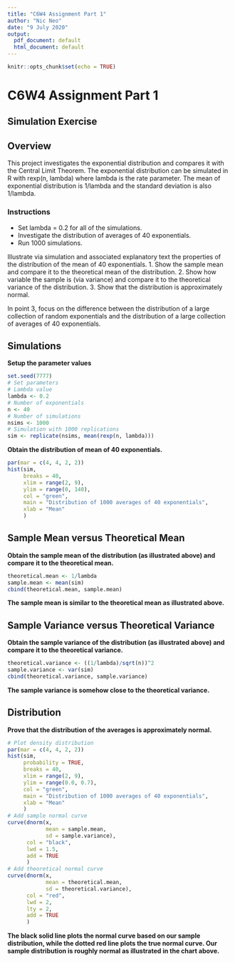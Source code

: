 ```yaml
---
title: "C6W4 Assignment Part 1"
author: "Nic Neo"
date: "9 July 2020"
output:
  pdf_document: default
  html_document: default
---
```


```r
knitr::opts_chunk$set(echo = TRUE)
```

# C6W4 Assignment Part 1

## Simulation Exercise

## Overview

This project investigates the exponential distribution and compares it with the Central Limit Theorem. The exponential distribution can be simulated in R with rexp(n, lambda) where lambda is the rate parameter. The mean of exponential distribution is 1/lambda and the standard deviation is also 1/lambda. 

### Instructions 

* Set lambda = 0.2 for all of the simulations. 
* Investigate the distribution of averages of 40 exponentials. 
* Run 1000 simulations.

Illustrate via simulation and associated explanatory text the properties of the distribution of the mean of 40 exponentials.
1. Show the sample mean and compare it to the theoretical mean of the distribution.
2. Show how variable the sample is (via variance) and compare it to the theoretical variance of the distribution.
3. Show that the distribution is approximately normal.

In point 3, focus on the difference between the distribution of a large collection of random exponentials and the distribution of a large collection of averages of 40 exponentials.

## Simulations
**Setup the parameter values**
```r
set.seed(7777)
# Set parameters
# Lambda value
lambda <- 0.2
# Number of exponentials
n <- 40 
# Number of simulations
nsims <- 1000 
# Simulation with 1000 replications
sim <- replicate(nsims, mean(rexp(n, lambda))) 
```

**Obtain the distribution of mean of 40 exponentials.** 
```r
par(mar = c(4, 4, 2, 2))
hist(sim, 
     breaks = 40,
     xlim = range(2, 9),
     ylim = range(0, 140),
     col = "green",
     main = "Distribution of 1000 averages of 40 exponentials",
     xlab = "Mean"
     )
```

## Sample Mean versus Theoretical Mean

**Obtain the sample mean of the distribution (as illustrated above) and compare it to the theoretical mean.**
```r
theoretical.mean <- 1/lambda
sample.mean <- mean(sim)
cbind(theoretical.mean, sample.mean)
```
**The sample mean is similar to the theoretical mean as illustrated above.** 

## Sample Variance versus Theoretical Variance

**Obtain the sample variance of the distribution (as illustrated above) and compare it to the theoretical variance.**
```r
theoretical.variance <- ((1/lambda)/sqrt(n))^2
sample.variance <- var(sim)
cbind(theoretical.variance, sample.variance)
```
**The sample variance is somehow close to the theoretical variance.** 

## Distribution

**Prove that the distribution of the averages is approximately normal.**
```r
# Plot density distribution
par(mar = c(4, 4, 2, 2))
hist(sim, 
     probability = TRUE,
     breaks = 40,
     xlim = range(2, 9),
     ylim = range(0.0, 0.7),
     col = "green",
     main = "Distribution of 1000 averages of 40 exponentials",
     xlab = "Mean"
     )
# Add sample normal curve 
curve(dnorm(x, 
            mean = sample.mean, 
            sd = sample.variance), 
      col = "black", 
      lwd = 1.5, 
      add = TRUE 
      )
# Add theoretical normal curve
curve(dnorm(x, 
            mean = theoretical.mean, 
            sd = theoretical.variance), 
      col = "red", 
      lwd = 2,
      lty = 2,
      add = TRUE 
      )
```

**The black solid line plots the normal curve based on our sample distribution, while the dotted red line plots the true normal curve. Our sample distribution is roughly normal as illustrated in the chart above. ** 